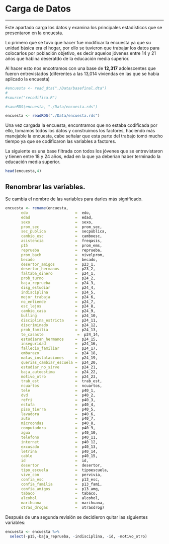 # Carga de Datos

---

Este apartado carga los datos y examina los principales estadísticos que se presentaron en la encuesta.

Lo primero que se tuvo que hacer fue modificar la encuesta ya que su unidad básica era el hogar, por ello se tuvieron que trabajar los datos para colocarlos por población objetivo, es decir aquelos jóvenes entre 14 y 21 años que habìna deseratdo de la educación media superior.

Al hacer esto nos encotramos con una base de **12,317** adolescentes que fueron entrevistados (diferentes a las 13,014 viviendas en las que se habia aplicado la encuesta)

```r

#encuesta <- read_dta("./Data/basefinal.dta") 
#
#source("recodifica.R")

#saveRDS(encuesta, "./Data/encuesta.rds")

encuesta <- readRDS("./Data/encuesta.rds")
```

Una vez cargada la encuesta, encontramos que no estaba codificada por ello, tomamos todos los datos y construimos los factores, haciendo más manejable la encuesta, cabe señalar que esta parte del trabajo tomó mucho tiempo ya que se codificaron las variables a factores.

La siguiente es una base filtrada con todos los jóvenes que se entrevistaron y tienen entre 18 y 24 años, edad en la que ya deberían haber terminado la educación media superior.

```r
head(encuesta,4) 

```


## Renombrar las variables.

Se cambia el nombre de las variables para darles más significado.

```r

encuesta <- rename(encuesta, 
       edo                     =  edo,
       edad                    =  edad,
       sexo                    =  sexo,
       prom_sec                =  prom_sec,
       sec_publica             =  secpublica,
       cambio_esc              =  camboesc,
       asistencia              =  freqasis,
       p15                     =  prom_ems,
       reprueba                =  reprueba,
       prom_bach               =  nivelprom,
       becado                  =  becado,
       desertor_amigos         =  p23_1, 
       desertor_hermanos       =  p23_2,            
       faltaba_dinero          =  p24_1,    
       prob_turno              =  p24_2,     
       baja_reprueba           =  p24_3,    
       disg_estudiar           =  p24_4,     
       indisciplina            =  p24_5,    
       mejor_trabaja           =  p24_6,     
       no_entiende             =  p24_7, 
       esc_lejos               =  p24_8,     
       cambio_casa             =  p24_9,    
       bulling                 =  p24_10,    
       disciplina_estricta     =  p24_11,   
       discriminado            =  p24_12,    
       prob_familia            =  p24_13,   
       te_casaste               =  p24_14,    
       estudiaran_hermanos     =  p24_15,   
       inseguridad             =  p24_16,    
       fallecio_familiar       =  p24_17,   
       embarazo                =  p24_18,    
       malas_instalaciones     =  p24_19,   
       querias_cambiar_escuela =  p24_20,    
       estudiar_no_sirve       =  p24_21,   
       baja_autoestima         =  p24_22,    
       motivo_otro             =  p24_23,        
       trab_est                =  trab_est,
       ncuartos                =  ncuartos,
       tele                    =  p40_1,        
       dvd                     =  p40_2,    
       refri                   =  p40_3,     
       estufa                  =  p40_4,    
       piso_tierra             =  p40_5,     
       lavadora                =  p40_6,    
       auto                    =  p40_7,     
       microondas              =  p40_8,    
       computadora             =  p40_9,     
       agua                    =  p40_10,   
       telefono                =  p40_11,    
       internet                =  p40_12,   
       excusado                =  p40_13,    
       letrina                 =  p40_14,   
       cable                   =  p40_15,       
       id                      =  id,
       desertor                =  desertor,
       tipo_escuela            =  tipoescuela,
       vive_con                =  pervivia,
       confia_esc              =  p13_esc,
       confia_familia          =  p13_fami,
       confia_amigos           =  p13_amg,
       tabaco                  =  tabaco,   
       alcohol                 =  alcohol,      
       marihuana               =  marihuana,     
       otras_drogas            =  otrasdrog)    

```


Después de una segunda revisión se decidieron quitar las siguientes variables:

```r
encuesta <- encuesta %>% 
  select(-p15,-baja_reprueba, -indisciplina, -id, -motivo_otro)
```

